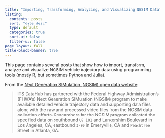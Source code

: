 ```yaml
---
title: "Importing, Transforming, Analyzing, and Visualizing NGSIM Data"
listing:
  contents: posts
  sort: "date desc"
  type: default
  categories: true
  sort-ui: false
  filter-ui: false
page-layout: full
title-block-banner: true
---
```


This page contains several posts that show how to import, transform, analyze and visualize NGSIM vehicle trajectory data using programming tools (mostly R, but sometimes Python and Julia).  

From the [Next Generation SIMulation (NGSIM) open data website](https://datahub.transportation.gov/stories/s/Next-Generation-Simulation-NGSIM-Open-Data/i5zb-xe34/):  

> ITS DataHub has partnered with the Federal Highway Administration's (FHWA's) Next Generation SIMulation (NGSIM) program to make available detailed vehicle trajectory data and supporting data files along with the raw and processed video files from the NGSIM data collection efforts. Researchers for the NGSIM program collected the specified data on southbound `US 101` and Lankershim Boulevard in Los Angeles, CA, eastbound `I-80` in Emeryville, CA and `Peachtree` Street in Atlanta, GA.

